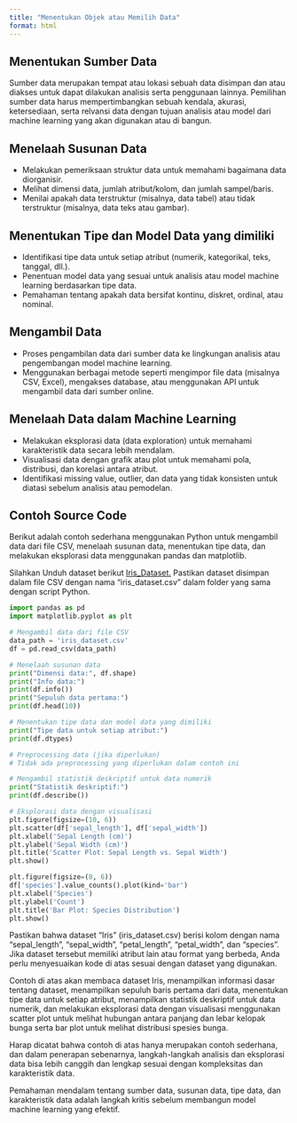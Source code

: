 ---
title: "Menentukan Objek atau Memilih Data"
format: html
---

## Menentukan Sumber Data
Sumber data merupakan tempat atau lokasi sebuah data disimpan dan atau diakses untuk dapat dilakukan analisis serta penggunaan lainnya. Pemilihan sumber data harus mempertimbangkan sebuah kendala, akurasi, ketersediaan, serta relvansi data dengan tujuan analisis atau model dari machine learning yang akan digunakan atau di bangun.

## Menelaah Susunan Data
- Melakukan pemeriksaan struktur data untuk memahami bagaimana data diorganisir.
- Melihat dimensi data, jumlah atribut/kolom, dan jumlah sampel/baris.
- Menilai apakah data terstruktur (misalnya, data tabel) atau tidak terstruktur (misalnya, data teks atau gambar).

## Menentukan Tipe dan Model Data yang dimiliki
- Identifikasi tipe data untuk setiap atribut (numerik, kategorikal, teks, tanggal, dll.).
- Penentuan model data yang sesuai untuk analisis atau model machine learning berdasarkan tipe data.
- Pemahaman tentang apakah data bersifat kontinu, diskret, ordinal, atau nominal.

## Mengambil Data

- Proses pengambilan data dari sumber data ke lingkungan analisis atau pengembangan model machine learning.
- Menggunakan berbagai metode seperti mengimpor file data (misalnya CSV, Excel), mengakses database, atau menggunakan API untuk mengambil data dari sumber online.

## Menelaah Data dalam Machine Learning
- Melakukan eksplorasi data (data exploration) untuk memahami karakteristik data secara lebih mendalam.
- Visualisasi data dengan grafik atau plot untuk memahami pola, distribusi, dan korelasi antara atribut.
- Identifikasi missing value, outlier, dan data yang tidak konsisten untuk diatasi sebelum analisis atau pemodelan.

## Contoh Source Code
Berikut adalah contoh sederhana menggunakan Python untuk mengambil data dari file CSV, menelaah susunan data, menentukan tipe data, dan melakukan eksplorasi data menggunakan pandas dan matplotlib.

Silahkan Unduh dataset berikut [Iris_Dataset.](https://archive.ics.uci.edu/static/public/53/iris.zip)
Pastikan dataset disimpan dalam file CSV dengan nama "iris_dataset.csv" dalam folder yang sama dengan script Python.

```python
import pandas as pd
import matplotlib.pyplot as plt

# Mengambil data dari file CSV
data_path = 'iris_dataset.csv'
df = pd.read_csv(data_path)

# Menelaah susunan data
print("Dimensi data:", df.shape)
print("Info data:")
print(df.info())
print("Sepuluh data pertama:")
print(df.head(10))

# Menentukan tipe data dan model data yang dimiliki
print("Tipe data untuk setiap atribut:")
print(df.dtypes)

# Preprocessing data (jika diperlukan)
# Tidak ada preprocessing yang diperlukan dalam contoh ini

# Mengambil statistik deskriptif untuk data numerik
print("Statistik deskriptif:")
print(df.describe())

# Eksplorasi data dengan visualisasi
plt.figure(figsize=(10, 6))
plt.scatter(df['sepal_length'], df['sepal_width'])
plt.xlabel('Sepal Length (cm)')
plt.ylabel('Sepal Width (cm)')
plt.title('Scatter Plot: Sepal Length vs. Sepal Width')
plt.show()

plt.figure(figsize=(8, 6))
df['species'].value_counts().plot(kind='bar')
plt.xlabel('Species')
plt.ylabel('Count')
plt.title('Bar Plot: Species Distribution')
plt.show()

```

Pastikan bahwa dataset "Iris" (iris_dataset.csv) berisi kolom dengan nama "sepal_length", "sepal_width", "petal_length", "petal_width", dan "species". Jika dataset tersebut memiliki atribut lain atau format yang berbeda, Anda perlu menyesuaikan kode di atas sesuai dengan dataset yang digunakan.

Contoh di atas akan membaca dataset Iris, menampilkan informasi dasar tentang dataset, menampilkan sepuluh baris pertama dari data, menentukan tipe data untuk setiap atribut, menampilkan statistik deskriptif untuk data numerik, dan melakukan eksplorasi data dengan visualisasi menggunakan scatter plot untuk melihat hubungan antara panjang dan lebar kelopak bunga serta bar plot untuk melihat distribusi spesies bunga.

Harap dicatat bahwa contoh di atas hanya merupakan contoh sederhana, dan dalam penerapan sebenarnya, langkah-langkah analisis dan eksplorasi data bisa lebih canggih dan lengkap sesuai dengan kompleksitas dan karakteristik data.

Pemahaman mendalam tentang sumber data, susunan data, tipe data, dan karakteristik data adalah langkah kritis sebelum membangun model machine learning yang efektif.




